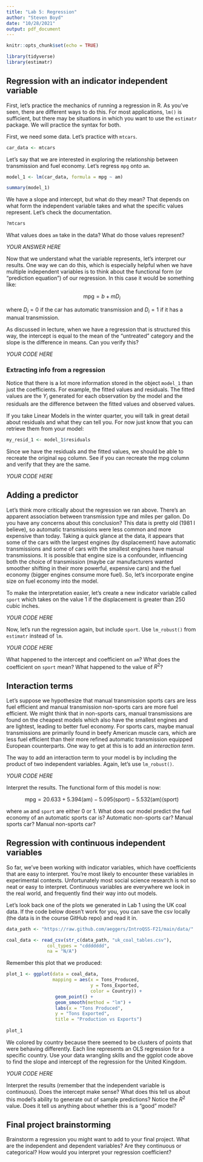 ---
title: "Lab 5: Regression"
author: "Steven Boyd"
date: "10/28/2021"
output: pdf_document
---

```{r setup, include=FALSE}
knitr::opts_chunk$set(echo = TRUE)
```

```{r, include=FALSE}
library(tidyverse)
library(estimatr)
```

## Regression with an indicator independent variable

First, let's practice the mechanics of running a regression in R. As you've seen, there are different ways to do this. For most applications, `lm()` is sufficient, but there may be situations in which you want to use the `estimatr` package. We will practice the syntax for both. 

First, we need some data. Let's practice with `mtcars`.

```{r}
car_data <- mtcars
```

Let's say that we are interested in exploring the relationship between transmission and fuel economy. Let's regress `mpg` onto `am`.

```{r}
model_1 <- lm(car_data, formula = mpg ~ am)

summary(model_1)
```

We have a slope and intercept, but what do they mean? That depends on what form the independent variable takes and what the specific values represent. Let's check the documentation. 

```{r}
?mtcars
```

What values does `am` take in the data? What do those values represent?

*YOUR ANSWER HERE* 

Now that we understand what the variable represents, let's interpret our results. One way we can do this, which is especially helpful when we have multiple independent variables is to think about the functional form (or "prediction equation") of our regression. In this case it would be something like:

$$\text{mpg} = b + m D_{i} $$

where $D_i = 0$ if the car has automatic transmission and $D_i = 1$ if it has a manual transmission. 

As discussed in lecture, when we have a regression that is structured this way, the intercept is equal to the mean of the "untreated" category and the slope is the difference in means. Can you verify this?

*YOUR CODE HERE*

### Extracting info from a regression

Notice that there is a lot more information stored in the object `model_1` than just the coefficients. For example, the fitted values and residuals. The fitted values are the $Y_i$ generated for each observation by the model and the residuals are the difference between the fitted values and observed values. 

If you take Linear Models in the winter quarter, you will talk in great detail about residuals and what they can tell you. For now just know that you can retrieve them from your model:

```{r}
my_resid_1 <- model_1$residuals
```

Since we have the residuals and the fitted values, we should be able to recreate the original `mpg` column. See if you can recreate the mpg column and verify that they are the same.

*YOUR CODE HERE*

## Adding a predictor

Let's think more critically about the regression we ran above. There's an apparent association between transmission type and miles per gallon. Do you have any concerns about this conclusion? This data is pretty old (1981 I believe), so automatic transmissions were less common and more expensive than today. Taking a quick glance at the data, it appears that some of the cars with the largest engines (by displacement) have automatic transmissions and some of cars with the smallest engines have manual transmissions. It is possible that engine size is a confounder, influencing both the choice of transmission (maybe car manufacturers wanted smoother shifting in their more powerful, expensive cars) and the fuel economy (bigger engines consume more fuel). So, let's incorporate engine size on fuel economy into the model. 

To make the interpretation easier, let's create a new indicator variable called `sport` which takes on the value 1 if the displacement is greater than 250 cubic inches.

*YOUR CODE HERE*

Now, let's run the regression again, but include `sport`. Use `lm_robust()` from `estimatr` instead of `lm`.

*YOUR CODE HERE*

What happened to the intercept and coefficient on `am`? What does the coefficient on `sport` mean? What happened to the value of $R^2$?

## Interaction terms

Let's suppose we hypothesize that manual transmission sports cars are less fuel efficient and manual transmission non-sports cars are more fuel efficient. We might think that in non-sports cars, manual transmissions are found on the cheapest models which also have the smallest engines and are lightest, leading to better fuel economy. For sports cars, maybe manual transmissions are primarily found in beefy American muscle cars, which are less fuel efficient than their more refined automatic transmission equipped European counterparts. One way to get at this is to add an *interaction term*.

The way to add an interaction term to your model is by including the product of two independent variables. Again, let's use `lm_robust()`.

*YOUR CODE HERE*

Interpret the results. The functional form of this model is now:

$$\text{mpg} = 20.633 + 5.394( \text{am}) - 5.095 (\text{sport}) - 5.532 (\text{am})(\text{sport}) $$

where `am` and `sport` are either 0 or 1. What does our model predict the fuel economy of an automatic sports car is? Automatic non-sports car? Manual sports car? Manual non-sports car?


## Regression with continuous independent variables

So far, we've been working with indicator variables, which have coefficients that are easy to interpret. You're most likely to encounter these variables in experimental contexts. Unfortunately most social science research is not so neat or easy to interpret. Continuous variables are everywhere we look in the real world, and frequently find their way into out models.

Let's look back one of the plots we generated in Lab 1 using the UK coal data. If the code below doesn't work for you, you can save the csv locally (the data is in the course GitHub repo) and read it in. 

```{r}
data_path <- "https://raw.github.com/aeggers/IntroQSS-F21/main/data/"

coal_data <- read_csv(str_c(data_path, "uk_coal_tables.csv"), 
               col_types = "cddddddd", 
               na = "N/A") 
```

Remember this plot that we produced:

```{r}
plot_1 <- ggplot(data = coal_data, 
                 mapping = aes(x = Tons_Produced, 
                               y = Tons_Exported,
                               color = Country)) +
                  geom_point() + 
                  geom_smooth(method = "lm") + 
                  labs(x = "Tons Produced", 
                  y = "Tons Exported", 
                  title = "Production vs Exports")
    
plot_1
```

We colored by country because there seemed to be clusters of points that were behaving differently. Each line represents an OLS regression for a specific country. Use your data wrangling skills and the ggplot code above to find the slope and intercept of the regression for the United Kingdom.  

*YOUR CODE HERE*

Interpret the results (remember that the independent variable is continuous). Does the intercept make sense? What does this tell us about this model's ability to generate out of sample predictions? Notice the $R^{2}$ value. Does it tell us anything about whether this is a "good" model?

## Final project brainstorming

Brainstorm a regression you might want to add to your final project. What are the independent and dependent variables? Are they continuous or categorical? How would you interpret your regression coefficient?  